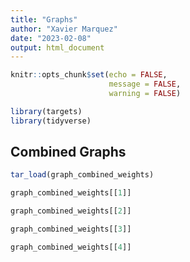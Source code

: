 ```yaml
---
title: "Graphs"
author: "Xavier Marquez"
date: "2023-02-08"
output: html_document
---
```


```r
knitr::opts_chunk$set(echo = FALSE,
                      message = FALSE,
                      warning = FALSE)

library(targets)
library(tidyverse)
```

## Combined Graphs

```r
tar_load(graph_combined_weights)

graph_combined_weights[[1]]

```

```r
graph_combined_weights[[2]]

```

```r
graph_combined_weights[[3]]

```

```r
graph_combined_weights[[4]]

```
